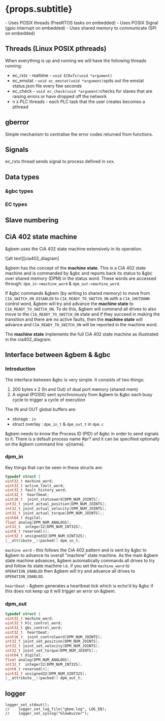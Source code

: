 
# {props.subtitle}
<Tldr>
    - Uses POSIX threads (FreeRTOS tasks on embedded)
    - Uses POSIX Signal (gpio interrupt on embedded)
    - Uses shared memory to communicate (SPI on embedded)
</Tldr>


## Threads (Linux POSIX pthreads)

When everything is up and running we will have the following threads running:

* ec_rxtx - realtime - `void ECRxTx(void *argument)` 
* ec_emstat - `void ec_emstat(void *argument)`spits out the emstat status.json file every few seconds 
* ec_check - `void ec_check(void *argument)`checks for slaves that are raising errors or have dropped off the network
* n x PLC threads - each PLC task that the user creates becomes a pthread 

## gberror

Simple mechanism to centralise the error codes returned from functions.

## Signals

ec_rxtx thread sends signal to process defined in xxx.

## Data types

### &gbc types

### EC types


## Slave numbering

## CiA 402 state machine

&gbem uses the CiA 402 state machine extensively in its operation.

![alt text][cia402_diagram]


&gbem has the concept of the **machine state**. This is a CiA 402 state machine and is commanded by &gbc and reports back its status to &gbc over shared memory (DPM) in the status word. These words are accessed through:
`dpm_in->machine_word` & `dpm_out->machine_word`.

If &gbc commands &gbem (by writing to shared memory) to move from `CIA_SWITCH_ON_DISABLED` to `CIA_READY_TO_SWITCH_ON`
with a `CIA_SHUTDOWN` control word, &gbem will try and advance the **machine state** to `CIA_READY_TO_SWITCH_ON`. To do this, &gbem will command all drives to also move to the `CIA_READY_TO_SWITCH_ON` state and if they succeed in making the transition and there are no active faults, then the **machine state** will advance and `CIA_READY_TO_SWITCH_ON` will be reported in the machine word.

The **machine state** implements the full CiA 402 state machine as illustrated in the cia402_diagram.

## Interface between &gbem & &gbc

### Introduction

The interface between &gbc is very simple. It consists of two things:

1. 200 bytes x 2 (In and Out) of dual port memory (shared mem)
1. A signal (POSIX) sent synchronously from &gbem to &gbc each busy cycle to trigger a cycle of execution

The IN and OUT global buffers are:
* storage : `in`
* struct overlay : `dpm_in_t` & `dpm_out_t` in `dpm.c`

&gbem needs to know the Process ID (PID) of &gbc in order to send signals to it. There is a default process name #pr? and it can be specified optionally on the &gbem command line -p[name].

### dpm_in

Key things that can be seen in these structs are:

```c
typedef struct {
uint32_t machine_word;
uint32_t active_fault_word;
uint32_t fault_history_word;
uint32_t  heartbeat;
uint16_t  joint_statusword[DPM_NUM_JOINTS];
int32_t joint_actual_position[DPM_NUM_JOINTS];
int32_t joint_actual_velocity[DPM_NUM_JOINTS];
int32_t joint_actual_torque[DPM_NUM_JOINTS];;
uint64_t digital;
float analog[DPM_NUM_ANALOGS];
int32_t  integer32[DPM_NUM_INT32S];
uint8_t reserved[4];
uint32_t unsigned32[DPM_NUM_UINT32S];
}__attribute__((packed)) dpm_in_t;
```

`machine word` - this follows the CiA 402 pattern and is sent by &gbc to &gbem to advance its overall "machine" state machine. As the main &gbem state machine advances, &gbem automatically commands all drives to try and follow its state machine i.e. if you set the `machine_word` to `OPERATION_ENABLED` then &gbem will try and advance all drives to `OPERATION_ENABLED`.

`heartbeat` - &gbem generates a heartbeat tick which is echo'd by &gbc if this does not keep up it will trigger an error on &gbem.

### dpm_out

```c
typedef struct {
uint32_t machine_word;
uint32_t hlc_control_word;
uint32_t gbc_control_word;
uint32_t  heartbeat;
uint16_t  joint_controlword[DPM_NUM_JOINTS];
int32_t joint_set_position[DPM_NUM_JOINTS];
int32_t joint_set_velocity[DPM_NUM_JOINTS];
int32_t joint_set_torque[DPM_NUM_JOINTS];;
uint64_t digital;
float analog[DPM_NUM_ANALOGS];
int32_t  integer32[DPM_NUM_INT32S];
uint8_t reserved[4];
uint32_t unsigned32[DPM_NUM_UINT32S];
}__attribute__((packed)) dpm_out_t;
```





## logger

```
logger_set_stdout();
//    logger_set_log_file("gbem.log", LOG_EN);
//    logger_set_syslog("Glowbuzzer");
```





